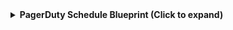<details>
<summary><b> PagerDuty Schedule Blueprint (Click to expand)</b></summary>

```json showLineNumbers
{
  "identifier": "pagerdutySchedule",
  "description": "This blueprint represents a PagerDuty schedule in our software catalog",
  "title": "PagerDuty Schedule",
  "icon": "pagerduty",
  "schema": {
    "properties": {
      "url": {
        "title": "Schedule URL",
        "type": "string",
        "format": "url"
      },
      "timezone": {
        "title": "Timezone",
        "type": "string"
      },
      "description": {
        "title": "Description",
        "type": "string"
      },
      "users": {
        "title": "Users",
        "type": "array"
      }
    },
    "required": []
  },
  "mirrorProperties": {},
  "calculationProperties": {},
  "aggregationProperties": {},
  "relations": {}
}
```
</details>